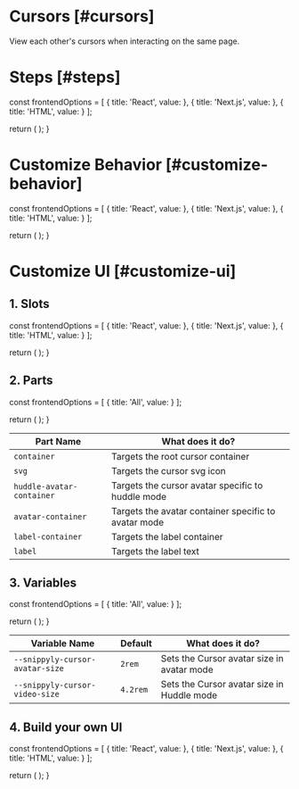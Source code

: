 
# Cursors [#cursors]

<NextSeo 
  title="Velt Docs - Cursors"
  description="Live cursors documentation page for the Velt SDK"
/>
<Subheading>View each other's cursors when interacting on the same page.</Subheading>
<CursorDemo />

# Steps [#steps]


  const frontendOptions = [
    {
      title: 'React',
      value: <ReactCursorOverview sectionId="steps" />
    },
    {
      title: 'Next.js',
      value: <ReactCursorOverview sectionId="steps" />
    },
    {
      title: 'HTML',
      value: <HTMLCursorOverview sectionId="steps" />
    }
  ];

  return (
    <StepTabs frontendOptions={frontendOptions} />
  );
}

<CursorSteps />

# Customize Behavior [#customize-behavior]


  const frontendOptions = [
    {
      title: 'React',
      value: <ReactCursorCustom sectionId="customize-behavior" />
    },
    {
      title: 'Next.js',
      value: <ReactCursorCustom sectionId="customize-behavior" />
    },
    {
      title: 'HTML',
      value: <HTMLCursorCustom sectionId="customize-behavior" />
    }
  ];

  return (
    <StepTabs frontendOptions={frontendOptions} />
  );
}

<CursorCustomizeBehavior />

# Customize UI [#customize-ui]

## 1. Slots


  const frontendOptions = [
    {
      title: 'React',
      value: <ReactCursorSlot sectionId="customize-ui" />
    },
    {
      title: 'Next.js',
      value: <ReactCursorSlot sectionId="customize-ui" />
    },
    {
      title: 'HTML',
      value: <HTMLCursorSlot sectionId="customize-ui" />
    }
  ];

  return (
    <StepTabs frontendOptions={frontendOptions} />
  );
}

<CursorSlotSteps />

## 2. Parts


  const frontendOptions = [
    {
      title: 'All',
      value: <CursorParts sectionId="customize-ui" />
    }
  ];

  return (
    <StepTabs frontendOptions={frontendOptions} />
  );
}

<CursorCSSParts />

| Part Name | What does it do? |
| --------- | ---------------- |
| `container` | Targets the root cursor container |
| `svg` | Targets the cursor svg icon |
| `huddle-avatar-container` | Targets the cursor avatar specific to huddle mode |
| `avatar-container` | Targets the avatar container specific to avatar mode |
| `label-container` | Targets the label container |
| `label` | Targets the label text |

## 3. Variables


  const frontendOptions = [
    {
      title: 'All',
      value: <CursorVariables sectionId="customize-ui" />
    }
  ];

  return (
    <StepTabs frontendOptions={frontendOptions} />
  );
}

<CursorCSSVariables />

| Variable Name | Default | What does it do? |
| ------------- | ------- | ---------------- |
| `--snippyly-cursor-avatar-size` | `2rem` | Sets the Cursor avatar size in avatar mode |
| `--snippyly-cursor-video-size` | `4.2rem` | Sets the Cursor avatar size in Huddle mode |

## 4. Build your own UI


  const frontendOptions = [
    {
      title: 'React',
      value: <ReactCursorData sectionId="customize-ui" />
    },
    {
      title: 'Next.js',
      value: <ReactCursorData sectionId="customize-ui" />
    },
    {
      title: 'HTML',
      value: <HTMLCursorData sectionId="customize-ui" />
    }
  ];

  return (
    <StepTabs frontendOptions={frontendOptions} />
  );
}

<CursorDataSteps />